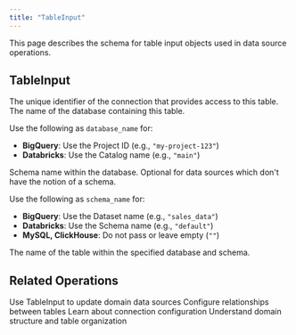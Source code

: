 ```yaml
---
title: "TableInput"
---
```

This page describes the schema for table input objects used in data source operations.

## TableInput

<ParamField path="connection_id" type="String!" required>
  The unique identifier of the connection that provides access to this table.
</ParamField>

<ParamField path="database_name" type="String!" required>
  The name of the database containing this table.

  Use the following as `database_name` for:
  - **BigQuery**: Use the Project ID (e.g., `"my-project-123"`)
  - **Databricks**: Use the Catalog name (e.g., `"main"`)
</ParamField>

<ParamField path="schema_name" type="String">
  Schema name within the database. Optional for data sources which don't have the notion of a schema.

Use the following as `schema_name` for:
  - **BigQuery**: Use the Dataset name (e.g., `"sales_data"`)
  - **Databricks**: Use the Schema name (e.g., `"default"`)
  - **MySQL, ClickHouse**: Do not pass or leave empty (`""`)
</ParamField>

<ParamField path="table_name" type="String!" required>
  The name of the table within the specified database and schema.
</ParamField>


## Related Operations

<CardGroup cols={2}>
  <Card title="Update Data Sources" icon="arrows-rotate" href="/integrations/graphql-api/mutations/domain/update-data-sources">
    Use TableInput to update domain data sources
  </Card>
  <Card title="JoinInput Schema" icon="link" href="/integrations/graphql-api/objects/join-input">
    Configure relationships between tables
  </Card>
  <Card title="Connection Objects" icon="database" href="/integrations/graphql-api/objects/connection">
    Learn about connection configuration
  </Card>
  <Card title="DomainModel Schema" icon="folder" href="/integrations/graphql-api/objects/domain-model">
    Understand domain structure and table organization
  </Card>
</CardGroup>
